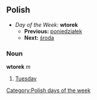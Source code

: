 ==Polish==
*''Day of the Week:'' '''wtorek'''
**'''Previous:''' [[poniedziałek]]
**'''Next:''' [[środa]]

===Noun===
'''wtorek''' ''m''

#[[Tuesday]]

[[Category:Polish days of the week]]